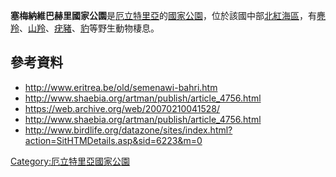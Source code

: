 {{coord|15|40|N|38|53|E|type:landmark_source:kolossus-eswiki|display=title}}

'''塞梅納維巴赫里國家公園'''是[[厄立特里亞|厄立特里亞]]的[[國家公園|國家公園]]，位於該國中部[[北紅海區|北紅海區]]，有[[麂羚|麂羚]]、[[山羚|山羚]]、[[疣豬屬|疣豬]]、[[豹|豹]]等野生動物棲息。

==參考資料==
* http://www.eritrea.be/old/semenawi-bahri.htm {{Wayback|url=http://www.eritrea.be/old/semenawi-bahri.htm |date=20200806221323 }}
* http://www.shaebia.org/artman/publish/article_4756.html {{Wayback|url=http://www.shaebia.org/artman/publish/article_4756.html |date=20070210041528 }}
* https://web.archive.org/web/20070210041528/
* http://www.shaebia.org/artman/publish/article_4756.html {{Wayback|url=http://www.shaebia.org/artman/publish/article_4756.html |date=20070210041528 }}
* http://www.birdlife.org/datazone/sites/index.html?action=SitHTMDetails.asp&sid=6223&m=0 {{Wayback|url=http://www.birdlife.org/datazone/sites/index.html?action=SitHTMDetails.asp&sid=6223&m=0 |date=20090102215839 }}

{{Eritrea-geo-stub}}
[[Category:厄立特里亞國家公園|Category:厄立特里亞國家公園]]